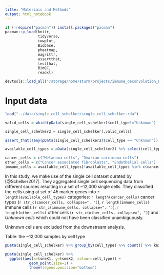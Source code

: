 ```yaml
---
title: "Materials and Methods"
output: html_notebook
---
```


```r
if (!require("pacman")) install.packages("pacman")
pacman::p_load(knitr,
               tidyverse,
               cowplot,
               Biobase,
               pheatmap,
               magrittr,
               assertthat,
               testthat,
               BioQC,
               readxl)

devtools::load_all("/storage/home/sturm/projects/immune_deconvolution_methods")
```


# Input data

```r
load("../data/single_cell_schelker/single_cell_schelker.rda")
```


```r
valid_cells = which(pData(single_cell_schelker)$cell_type!="Unknown")

single_cell_schelker2 = single_cell_schelker[,valid_cells]

assert_that(!any(pData(single_cell_schelker2)$cell_type == "Unknown"))

available_cell_types = pData(single_cell_schelker2) %>% select(cell_type) %>% distinct() %>% pull(cell_type)

cancer_cells = c("Melanoma cells", "Ovarian carcinoma cells")
other_cells = c("Cancer associated fibroblasts", "Endothelial cells")
immune_cells = available_cell_types[!available_cell_types %in% c(cancer_cells, other_cells)]
```

In this study, we make use of the single cell dataset curated by [@Schelker2017]. They aggregated single cell sequencing data from different sources resulting in a set of ~12,000 single cells. They classified the cells using at set of 45 marker genes into `r length(available_cell_types)` categories:
`r length(cancer_cells)` cancer types (`r str_c(cancer_cells, collapse=", ")`),
`r length(immune_cells)` immune cells (`r str_c(immune_cells, collapse=", ")`),
`r length(other_cells)` other cells (`r str_c(other_cells, collapse=", ")`) and 
*Unknown cells* which could not have been classified unambiguously. 

Unknown cells are excluded from the downstream analysis. 

Table: the ~12,000 samples by cell type
```r
pData(single_cell_schelker) %>% group_by(cell_type) %>% count() %>% knitr::kable()
```


```r
pData(single_cell_schelker) %>% 
  ggplot(aes(x=tsneX1, y=tsneX2, colour=cell_type)) +
           geom_point(size=1) + 
           theme(legend.position="bottom")
```


